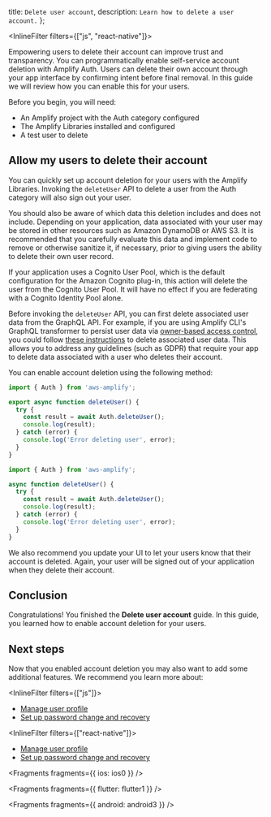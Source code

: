   title: `Delete user account`,
  description: `Learn how to delete a user account.`
};

<InlineFilter filters={["js", "react-native"]}>

[comment]: # (IMPORTANT - currently the recommended links include the new location for password management for JS and RN - either we publish after that is live or change the links below - there may be more relevant recommendations. Source content below from /src/fragments/lib/auth/js/delete_user.mdx)

Empowering users to delete their account can improve trust and transparency. You can programmatically enable self-service account deletion with Amplify Auth. Users can delete their own account through your app interface by confirming intent before final removal. In this guide we will review how you can enable this for your users.

Before you begin, you will need:
- An Amplify project with the Auth category configured
- The Amplify Libraries installed and configured
- A test user to delete

## Allow my users to delete their account

You can quickly set up account deletion for your users with the Amplify Libraries. Invoking the `deleteUser` API to delete a user from the Auth category will also sign out your user. 

You should also be aware of which data this deletion includes and does not include. Depending on your application, data associated with your user may be stored in other resources such as Amazon  DynamoDB or AWS S3. It is recommended that you carefully evaluate this data and implement code to remove or otherwise sanitize it, if necessary, prior to giving users the ability to delete their own user record.

If your application uses a Cognito User Pool, which is the default configuration for the Amazon Cognito plug-in, this action will delete the user from the Cognito User Pool. It will have no effect if you are federating with a Cognito Identity Pool alone.

<Callout warning>

  Before invoking the `deleteUser` API, you can first delete associated user data from the GraphQL API. For example, if you are using Amplify CLI's GraphQL transformer to persist user data via [owner-based access control](/cli/graphql/authorization-rules/#per-user--owner-based-data-access), you could follow [these instructions](https://gist.github.com/aws-amplify-ops/27954c421bd72930874d48c15c284807) to delete associated user data. This allows you to address any guidelines (such as GDPR) that require your app to delete data associated with a user who deletes their account.

</Callout>

You can enable account deletion using the following method:

<BlockSwitcher>
<Block name="TypeScript">

```ts
import { Auth } from 'aws-amplify';

export async function deleteUser() {
  try {
    const result = await Auth.deleteUser();
    console.log(result);
  } catch (error) {
    console.log('Error deleting user', error);
  }
}
```
</Block>
<Block name="JavaScript">

```js
import { Auth } from 'aws-amplify';

async function deleteUser() {
  try {
    const result = await Auth.deleteUser();
    console.log(result);
  } catch (error) {
    console.log('Error deleting user', error);
  }
}
```
</Block>
</BlockSwitcher>

We also recommend you update your UI to let your users know that their account is deleted. Again, your user will be signed out of your application when they delete their account.

## Conclusion

Congratulations! You finished the **Delete user account** guide. In this guide, you learned how to enable account deletion for your users.

## Next steps

Now that you enabled account deletion you may also want to add some additional features. We recommend you learn more about:

<InlineFilter filters={["js"]}>

- [Manage user profile](/lib/auth/manageusers/q/platform/js/)
- [Set up password change and recovery](/lib/auth/password_management/q/platform/js/)

</InlineFilter>

<InlineFilter filters={["react-native"]}>

- [Manage user profile](/lib/auth/manageusers/q/platform/react-native/)
- [Set up password change and recovery](/lib/auth/password_management/q/platform/react-native/)

</InlineFilter>

</InlineFilter>


<Fragments fragments={{ ios: ios0 }} />


<Fragments fragments={{ flutter: flutter1 }} />


<Fragments fragments={{ android: android3 }} />
